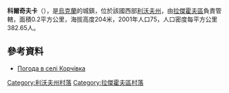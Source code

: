 {{coord|50|20|5|N|24|48|24|E|scale:100000|display=title}}

'''科爾奇夫卡'''（{{lang-uk|Корчівка}}），是[[烏克蘭|烏克蘭]]的城鎮，位於該國西部[[利沃夫州|利沃夫州]]，由[[拉傑霍夫區|拉傑霍夫區]]負責管轄，面積0.2平方公里，海拔高度204米，2001年人口75，人口密度每平方公里382.65人。

==參考資料==
* [http://weather.in.ua/ua/l'vovskaja/11616 Погода в селі Корчівка]

[[Category:利沃夫州村落|Category:利沃夫州村落]]
[[Category:拉傑霍夫區村落|Category:拉傑霍夫區村落]]


{{Lviv-geo-stub}}